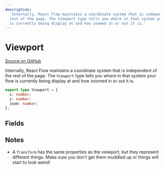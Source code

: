 ```yaml
---
description:
  'Internally, React Flow maintains a coordinate system that is independent of the
  rest of the page. The Viewport type tells you where in that system your flow
  is currently being display at and how zoomed in or out it is.'
---
```


# Viewport

[Source on GitHub](https://github.com/xyflow/xyflow/blob/main/packages/system/src/types/general.ts/#L149-L153)

Internally, React Flow maintains a coordinate system that is independent of the
rest of the page. The `Viewport` type tells you where in that system your flow
is currently being display at and how zoomed in or out it is.

```ts
export type Viewport = {
  x: number;
  y: number;
  zoom: number;
};
```

## Fields

<APIDocs typeName="Viewport" />

## Notes

- A `Transform` has the same properties as the viewport, but they represent
  different things. Make sure you don't get them muddled up or things will start
  to look weird!
